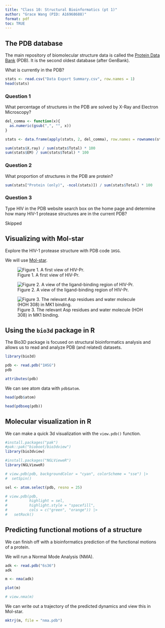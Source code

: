 ```yaml
---
title: "Class 10: Structural Bioinformatics (pt 1)"
author: "Grace Wang (PID: A16968688)"
format: pdf
toc: TRUE
---
```


## The PDB database

The main repository of biomolecular structure data is called the [Protein Data Bank](https://www.rcsb.org) (PDB). It is the second oldest database (after GenBank). 

What is currently in the PDB?

```r
stats <- read.csv("Data Export Summary.csv", row.names = 1)
head(stats)
```

### Question 1

What percentage of structures in the PDB are solved by X-Ray and Electron Microscopy?

```r
del_comma <- function(x){
  as.numeric(gsub(",", "", x))
}

stats <- data.frame(apply(stats, 2, del_comma), row.names = rownames(stats))
```

```r
sum(stats$X.ray) / sum(stats$Total) * 100
sum(stats$EM) / sum(stats$Total) * 100
```

### Question 2

What proportion of structures in the PDB are protein?

```r
sum(stats["Protein (only)", -ncol(stats)]) / sum(stats$Total) * 100
```

### Question 3

Type HIV in the PDB website search box on the home page and determine how many HIV-1 protease structures are in the current PDB?

Skipped

## Visualizing with Mol-star

Explore the HIV-1 protease structure with PDB code `1HSG`. 

We will use [Mol-star](https://molstar.org/viewer). 

![Figure 1. A first view of HIV-Pr.](1HSG.png)

![Figure 2. A view of the ligand-binding region of HIV-Pr.](1HSG_ligand.png)

![Figure 3. The relevant Asp residues and water molecule (HOH 308) in MK1 binding.](1HSG_water.png)

## Using the `bio3d` package in R

The Bio3D package is focused on structural bioinformatics analysis and allows us to read and analyze PDB (and related) datasets. 

```r
library(bio3d)
```

```r
pdb <- read.pdb("1HSG")
pdb
```

```r
attributes(pdb)
```

We can see atom data with `pdb$atom`. 

```r
head(pdb$atom)
```

```r
head(pdbseq(pdb))
```

## Molecular visualization in R

We can make a quick 3d visualization with the `view.pdb()` function. 

```r
#install.packages("pak")
#pak::pak("bioboot/bio3dview")
library(bio3dview)

#install.packages("NGLVieweR")
library(NGLVieweR)
```

```r
# view.pdb(pdb, backgroundColor = "cyan", colorScheme = "sse") |>
#  setSpin()
```

```r
sel <- atom.select(pdb, resno = 25)

# view.pdb(pdb, 
#          highlight = sel, 
#          highlight.style = "spacefill", 
#          cols = c("green", "orange")) |> 
#   setRock()
```

## Predicting functional motions of a structure

We can finish off with a bioinformatics prediction of the functional motions of a protein. 

We will run a Normal Mode Analysis (NMA). 

```r
adk <- read.pdb("6s36")
adk
```

```r
m <- nma(adk)

plot(m)
```

```r
# view.nma(m)
```

We can write out a trajectory of the predicted dynamics and view this in Mol-star.

```r
mktrj(m, file = "nma.pdb")
```
